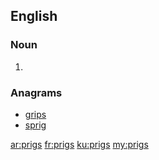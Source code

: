 ==English==

===Noun===
{{head|en}}

# {{plural of|prig}}

===Anagrams===
* [[grips#English|grips]]
* [[sprig#English|sprig]]

[[ar:prigs]]
[[fr:prigs]]
[[ku:prigs]]
[[my:prigs]]